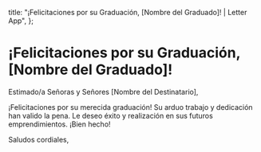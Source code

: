  title: "¡Felicitaciones por su Graduación, [Nombre del Graduado]! | Letter App",
};

# ¡Felicitaciones por su Graduación, [Nombre del Graduado]!

Estimado/a Señoras y Señores [Nombre del Destinatario],

¡Felicitaciones por su merecida graduación! Su arduo trabajo y dedicación han valido la pena. Le deseo éxito y realización en sus futuros emprendimientos. ¡Bien hecho!

Saludos cordiales,
